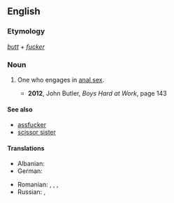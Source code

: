 ==English==

===Etymology===
''[[butt]]'' + ''[[fucker]]''

===Noun===
{{en-noun}}

# {{context|vulgar|pejorative|lang=en}} One who engages in [[anal sex]].
#* '''2012''', John Butler, ''Boys Hard at Work'', page 143

====See also====
* [[assfucker]]
* [[scissor sister]]

====Translations====
{{trans-top|buttfucker}}
* Albanian: {{t|sq|bythëqirë|m}}
* German: {{t|de|Arschficker|m}}
{{trans-mid}}
* Romanian: {{t|ro|poponar}}, {{t|ro|curist}}, {{t|ro|găozar}}, {{t+|ro|fundaș}}
* Russian: {{t|ru|жопоёб|m|tr=žopojób|sc=Cyrl}}, {{t|ru|жопник|m|tr=žópnik|sc=Cyrl}}
{{trans-bottom}}